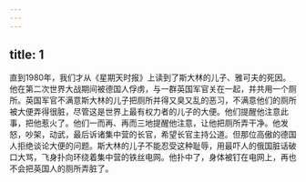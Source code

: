 ```yaml
---
---
---
```

title: 1
---



直到1980年，我们才从《星期天时报》上读到了斯大林的儿子、雅可夫的死因。他在第二次世界大战期间被德国人俘虏，与一群英国军官关在一起，并共用一个厕所。英国军官不满意斯大林的儿子把厕所并得又臭又乱的恶习，不满意他们的厕所被大便弄得很脏，尽管这是世界上最有权力者的儿子的大便。他们提醒他注意此事，把他惹火了。他们一而再、再而三地提醒他注意，让他把厕所弄干净。他发怒，吵架，动武，最后诉诸集中营的长官，希望长官主持公道。但那位高傲的德国人拒绝谈论大便的问题。斯大林的儿子不能忍受这种耻辱，用最吓人的俄国脏话破口大骂，飞身扑向环绕着集中营的铁丝电网。他扑中了，身体被钉在电网上，再也不会把英国人的厕所弄脏了。